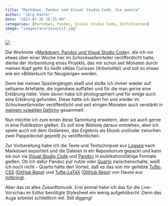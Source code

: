 ```yaml
---
title: "Markdown, Pandoc und Visual Studio Code, die zweite"
author: "Jörg Kantel"
date: "2023-07-26 18:35:00"
categories: [Markdown, Pandoc, Visual Studio Code, Zettelkasten]
image: "images/acuriosainit.jpg"
---
```


[![](images/acuriosainit-b.jpg)](https://www.flickr.com/photos/schockwellenreiter/53072821866/)

Die Worknote »[Markdown, Pandoc und Visual Studio Code](https://kantel.github.io/posts/2023071801_markdown_pandoc_vscode/)«, die ich vor etwas über einer Woche hier im *Schockwellenrteiter* veröffentlicht hatte, diente der Vorbereitung eines Projekts, das mir schon seit Monaten durch meinen Kopf geht: Es heißt »Atlas Curiosa« (Arbeitstitel) und soll so etwas wie ein »Bilderbuch für Neugierige« werden.

Denn bei meinen Spaziergängen stieß und stoße ich immer wieder auf seltsame Artefakte, die irgendwie auffallen und für die man gerne eine Erklärung hätte. Viele davon habe ich photographiert und für einige auch eine Erklärung gefunden. Diese hatte ich dann hin und wieder im *Schockwellenreiter* veröffentlicht und seit einigen Monaten auch verstärkt in [meinem »zweiten Gehirn«](https://kantel.github.io/posts/2023072501_logseq_remainder/) gesammelt.

Nun möchte ich zum einen diese Sammlung erweitern, aber sie auch gerne in eine Publikation gießen. Es soll eine Website daraus entstehen, aber ich spiele auch mit dem Gedanken, das Ergebnis als Ebook und/oder zwischen zwei Pappedeckel gepreßt zu veröffentlichen.

Zur Vorbereitung habe ich die Texte und Textschnipsel aus [Logseq](http://cognitiones.kantel-chaos-team.de/webworking/auszeichnungssprachen/logseq.html) nach Markdown exportiert und die Dateien in ein Repositorium gepackt und kann sie nun via [Visual Studio Code](http://cognitiones.kantel-chaos-team.de/produktivitaet/visualstudiocode.html) und [Pandoc](http://cognitiones.kantel-chaos-team.de/webworking/auszeichnungssprachen/pandoc.html) in publikationsfähige Formate gießen. Ob ich dafür Pandoc pur nutze oder [Quarto](http://cognitiones.kantel-chaos-team.de/webworking/staticsites/quarto.html) zwischenschalte, weiß ich noch nicht -- Quarto hätte den Vorteil, daß es das von mir geliebte [Tufte-CSS](https://edwardtufte.github.io/tufte-css/) ([GitHub Repo](https://github.com/edwardtufte/tufte-css)) und [Tufte-LaTeX](https://tufte-latex.github.io/tufte-latex/) ([GitHub Repo](https://github.com/Tufte-LaTeX/tufte-latex)) von Hause aus [mitbringt](https://bookdown.org/yihui/rmarkdown/tufte-handouts.html).

Aber das ist alles Zukunftsmusik. Erst einmal habe ich das für die Live-Vorschau im Editor benötigte Stylesheet ein wenig aufgehübscht. Denn das Auge arbeitet schließlich mit. *Still digging!* 